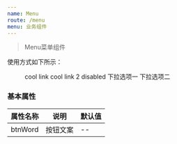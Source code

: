 ```yaml
---
name: Menu
route: /menu
menu: 业务组件
---
```



> Menu菜单组件

使用方式如下所示：



<Playground>
    <Menu
    defaultIndex="0"
    defaultOpenSubMenus={[]}
    mode="horizontal"
  >
    <MenuItem>
      cool link
    </MenuItem>
    <MenuItem>
      cool link 2
    </MenuItem>
    <MenuItem disabled>
      disabled
    </MenuItem>
    <SubMenu title="下拉选项">
      <MenuItem>
        下拉选项一
      </MenuItem>
      <MenuItem>
        下拉选项二
      </MenuItem>
    </SubMenu>
  </Menu>
</Playground>



### 基本属性

|属性名称|说明|默认值|
|--|--|--|
|btnWord|按钮文案|--|